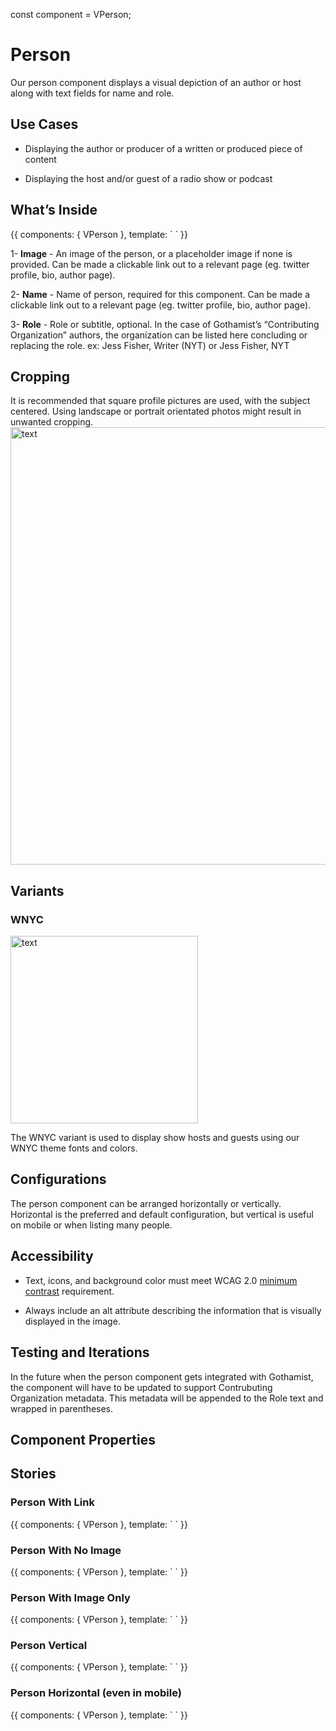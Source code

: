 const component = VPerson;

<Meta title="Components/Molecules/Person" component={component} />

# Person

Our person component displays a visual depiction of an author or host along with text fields for name and role.

## Use Cases

-   Displaying the author or producer of a written or produced piece of content
    
-   Displaying the host and/or guest of a radio show or podcast
    

## What’s Inside

<Canvas>
    <Story name="Person">
        {{
            components: { VPerson },
            template: `
<v-person
    image='http://placehold.it/200x200'
    name='Firstname Lastname'
    role='Host'
/>
`
        }}
    </Story>
</Canvas>

1- **Image** - An image of the person, or a placeholder image if none is provided. Can be made a clickable link out to a relevant page (eg. twitter profile, bio, author page).
    
2- **Name** - Name of person, required for this component. Can be made a clickable link out to a relevant page (eg. twitter profile, bio, author page).
    
3- **Role** - Role or subtitle, optional. In the case of Gothamist’s “Contributing Organization” authors, the organization can be listed here concluding or replacing the role. ex: Jess Fisher, Writer (NYT) or  Jess Fisher, NYT


## Cropping

It is recommended that square profile pictures are used, with the subject centered. Using landscape or portrait orientated photos might result in unwanted cropping.
<img alt="text" src="/images/Molecule-Person-Cropping.png" width="700" />


## Variants

### **WNYC**
<img alt="text" src="/images/Molecules-Person-WNYC.png" width="300" />

The WNYC variant is used to display show hosts and guests using our WNYC theme fonts and colors.

## Configurations
The person component can be arranged horizontally or vertically. Horizontal is the preferred and default configuration, but vertical is useful on mobile or when listing many people.

## Accessibility
- Text, icons, and background color must meet WCAG 2.0 [minimum contrast](https://www.w3.org/WAI/WCAG21/Understanding/contrast-minimum.html) requirement.

- Always include an alt attribute describing the information that is visually displayed in the image.


## Testing and Iterations
In the future when the person component gets integrated with Gothamist, the component will have to be updated to support Contrubuting Organization metadata. This metadata will be appended to the Role text and wrapped in parentheses.

## Component Properties

<ArgsTable of={component} />

## Stories


### Person With Link

<Canvas>
    <Story name="Person with Link">
        {{
            components: { VPerson },
            template: `
<v-person
    image='http://placehold.it/200x200'
    name='Firstname Lastname'
    nameLink='http://example.com'
    role='Host'
/>
`
        }}
    </Story>
</Canvas>

### Person With No Image

<Canvas>
    <Story name="Person With No Image">
        {{
            components: { VPerson },
            template: `
<v-person
    name="Firstname Lastname"
    nameLink='http://example.com'
    role="Host"
/>
`
        }}
    </Story>
</Canvas>

### Person With Image Only


<Canvas>
    <Story name="Person With Image Only">
        {{
            components: { VPerson },
            template: `
<v-person
    image='http://placehold.it/200x200'
    alt='Firstname Lastname'
    nameLink='http://example.com'
/>
`
        }}
    </Story>
</Canvas>

### Person Vertical

<Canvas>
    <Story name="Person Vertical">
        {{
            components: { VPerson },
            template: `
<v-person
    class="mod-vertical-desktop"
    image='http://placehold.it/200x200'
    name='Firstname Lastname'
    nameLink='http://example.com'
    role='Host'
/>
`
        }}
    </Story>
</Canvas>

### Person Horizontal (even in mobile)

<Canvas>
    <Story name="Person Horizontal">
        {{
            components: { VPerson },
            template: `
<v-person
    class="mod-horizontal-mobile"
    image='http://placehold.it/200x200'
    name='Firstname Lastname'
    nameLink='http://example.com'
    role='Host'
/>
`
        }}
    </Story>
</Canvas>
